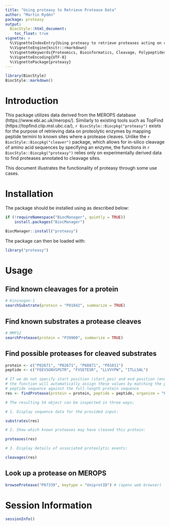 ```yaml
---
title: "Using proteasy to Retrieve Protease Data"
author: "Martin Rydén"
package: proteasy
output:
  BiocStyle::html_document:
    toc_float: true
vignette: >
  %\VignetteIndexEntry{Using proteasy to retrieve proteases acting on cleavage sites}
  %\VignetteEngine{knitr::rmarkdown}
  %\VignetteKeywords{Proteomics, Bioinformatics, Cleavage, Polypeptides, MEROPS, Proteases}
  %\VignetteEncoding{UTF-8}
  %\VignettePackage{proteasy}
---
```


```r
library(BiocStyle)
BiocStyle::markdown()
```

# Introduction

This package utilizes data derived from the MEROPS database (https://www.ebi.ac.uk/merops/). Similarly to existing tools such as TopFind (https://topfind.clip.msl.ubc.ca/), `r BiocStyle::Biocpkg("proteasy")` exists for the purpose of retrieving data on proteolytic enzymes by mapping peptide termini to known sites where a protease cleaves. Unlike the `r BiocStyle::Biocpkg("cleaver")` package, which allows for in-silico cleavage of amino acid sequences by specifying an enzyme, the functions in `r BiocStyle::Biocpkg("proteasy")` relies only on experimentally derived data to find proteases annotated to cleavage sites.

This document illustrates the functionality of proteasy through some use cases.

# Installation

The package should be installed using as described below:

```r

if (!requireNamespace("BiocManager", quietly = TRUE))
    install.packages("BiocManager")

BiocManager::install("proteasy")

```

The package can then be loaded with:

```r

library("proteasy")

```

# Usage

## Find known cleavages for a protein

```r

# Kininogen-1
searchSubstrate(protein = "P01042", summarize = TRUE)

```


## Find known substrates a protease cleaves

```r

# MMP12
searchProtease(protein = "P39900", summarize = TRUE)

```

## Find possible proteases for cleaved substrates

```r

protein <- c("P02671", "P02671", "P68871", "P01011")
peptide <- c("FEEVSGNVSPGTR", "FVSETESR", "LLVVYPW", "ITLLSAL")

# If we do not specify start position (start_pos) and end position (end_pos),
# the function will automatically assign these values by matching the provided
# peptide sequence against the full-length protein sequence
res <- findProtease(protein = protein, peptide = peptide, organism = "Homo sapiens")

# The resulting S4 object can be inspected in three ways;

# 1. Display sequence data for the provided input:

substrates(res)

# 2. Show which known proteases may have cleaved this protein:

proteases(res)

# 3. Display details of associated proteolytic events:

cleavages(res)


```

## Look up a protease on MEROPS

```r

browseProtease("P07339", keytype = "UniprotID") # (opens web browser)

```


# Session Information

```r
sessionInfo()
```
